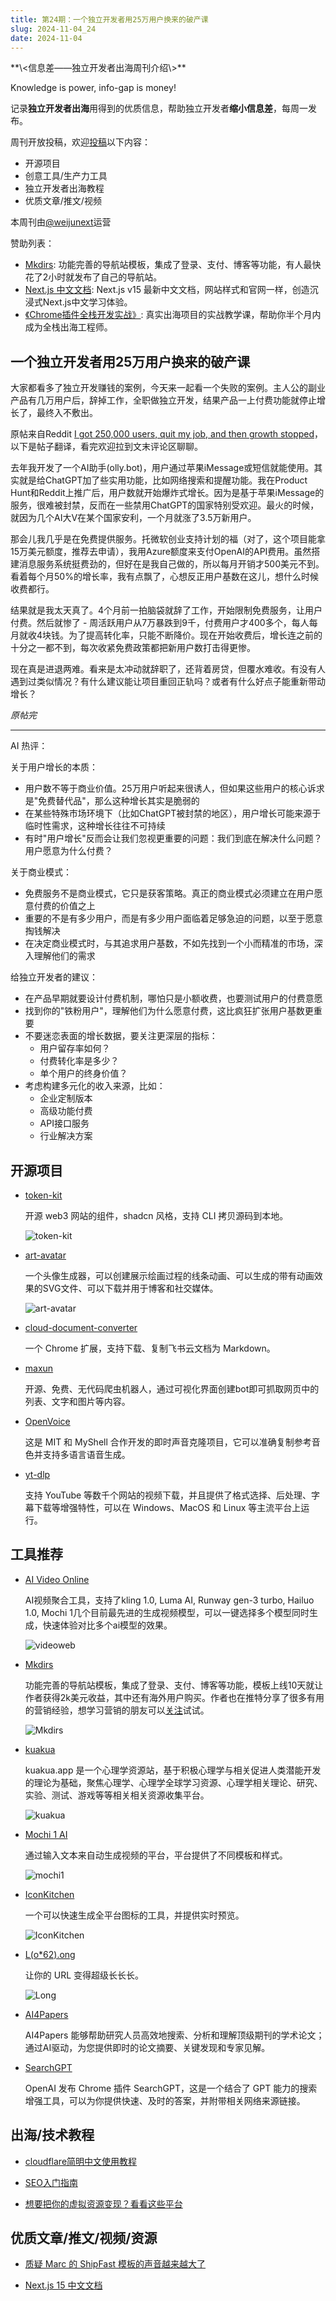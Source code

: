 ```yaml
---
title: 第24期：一个独立开发者用25万用户换来的破产课
slug: 2024-11-04_24
date: 2024-11-04
---
```


<Aside showSponsor={0}>
**\<信息差——独立开发者出海周刊介绍\>**

Knowledge is power, info-gap is money!

记录**独立开发者出海**用得到的优质信息，帮助独立开发者**缩小信息差**，每周一发布。

周刊开放投稿，欢迎[投稿](https://github.com/weijunext/gapis.money/issues)以下内容：
- 开源项目
- 创意工具/生产力工具
- 独立开发者出海教程
- 优质文章/推文/视频

本周刊由[@weijunext](https://x.com/intent/follow?screen_name=weijunext)运营


赞助列表：
- [Mkdirs](https://mkdirs.com/): 功能完善的导航站模板，集成了登录、支付、博客等功能，有人最快花了2小时就发布了自己的导航站。
- [Next.js 中文文档](https://nextjscn.org/docs?utm_source=gapis.money): Next.js v15 最新中文文档，网站样式和官网一样，创造沉浸式Next.js中文学习体验。
- [《Chrome插件全栈开发实战》](https://xiaobot.net/p/ship-ph-copilot?refer=1e5db497-8ed5-461b-af85-e71cb80e3787): 真实出海项目的实战教学课，帮助你半个月内成为全栈出海工程师。
</Aside>

## 一个独立开发者用25万用户换来的破产课

大家都看多了独立开发赚钱的案例，今天来一起看一个失败的案例。主人公的副业产品有几万用户后，辞掉工作，全职做独立开发，结果产品一上付费功能就停止增长了，最终入不敷出。

原帖来自Reddit [I got 250,000 users, quit my job, and then growth stopped](https://www.reddit.com/r/SideProject/comments/1gds937/i_got_250000_users_quit_my_job_and_then_growth/)，以下是帖子翻译，看完欢迎拉到文末评论区聊聊。

去年我开发了一个AI助手(olly.bot)，用户通过苹果iMessage或短信就能使用。其实就是给ChatGPT加了些实用功能，比如网络搜索和提醒功能。我在Product Hunt和Reddit上推广后，用户数就开始爆炸式增长。因为是基于苹果iMessage的服务，很难被封禁，反而在一些禁用ChatGPT的国家特别受欢迎。最火的时候，就因为几个AI大V在某个国家安利，一个月就涨了3.5万新用户。

那会儿我几乎是在免费提供服务。托微软创业支持计划的福（对了，这个项目能拿15万美元额度，推荐去申请），我用Azure额度来支付OpenAI的API费用。虽然搭建消息服务系统挺费劲的，但好在是我自己做的，所以每月开销才500美元不到。看着每个月50%的增长率，我有点飘了，心想反正用户基数在这儿，想什么时候收费都行。

结果就是我太天真了。4个月前一拍脑袋就辞了工作，开始限制免费服务，让用户付费。然后就惨了 - 周活跃用户从7万暴跌到9千，付费用户才400多个，每人每月就收4块钱。为了提高转化率，只能不断降价。现在开始收费后，增长连之前的十分之一都不到，每次收紧免费政策都把新用户数打击得更惨。

现在真是进退两难。看来是太冲动就辞职了，还背着房贷，但覆水难收。有没有人遇到过类似情况？有什么建议能让项目重回正轨吗？或者有什么好点子能重新带动增长？

_原帖完_

---

AI 热评：

关于用户增长的本质：

- 用户数不等于商业价值。25万用户听起来很诱人，但如果这些用户的核心诉求是"免费替代品"，那么这种增长其实是脆弱的
- 在某些特殊市场环境下（比如ChatGPT被封禁的地区），用户增长可能来源于临时性需求，这种增长往往不可持续
- 有时"用户增长"反而会让我们忽视更重要的问题：我们到底在解决什么问题？用户愿意为什么付费？

关于商业模式：

- 免费服务不是商业模式，它只是获客策略。真正的商业模式必须建立在用户愿意付费的价值之上
- 重要的不是有多少用户，而是有多少用户面临着足够急迫的问题，以至于愿意掏钱解决
- 在决定商业模式时，与其追求用户基数，不如先找到一个小而精准的市场，深入理解他们的需求

给独立开发者的建议：

- 在产品早期就要设计付费机制，哪怕只是小额收费，也要测试用户的付费意愿
- 找到你的"铁粉用户"，理解他们为什么愿意付费，这比疯狂扩张用户基数更重要
- 不要迷恋表面的增长数据，要关注更深层的指标：
  * 用户留存率如何？
  * 付费转化率是多少？
  * 单个用户的终身价值？
- 考虑构建多元化的收入来源，比如：
  * 企业定制版本
  * 高级功能付费
  * API接口服务
  * 行业解决方案

## 开源项目

- [token-kit](https://github.com/tokenScript-Framework/token-kit/)

  开源 web3 网站的组件，shadcn 风格，支持 CLI 拷贝源码到本地。

  ![token-kit](/assets/024/token-kit.webp)

- [art-avatar](https://github.com/YOYZHANG/art-avatar)

  一个头像生成器，可以创建展示绘画过程的线条动画、可以生成的带有动画效果的SVG文件、可以下载并用于博客和社交媒体。

  ![art-avatar](/assets/024/art-avatar.gif)

- [cloud-document-converter](https://github.com/whale4113/cloud-document-converter)

  一个 Chrome 扩展，支持下载、复制飞书云文档为 Markdown。

- [maxun](https://github.com/getmaxun/maxun)

  开源、免费、无代码爬虫机器人，通过可视化界面创建bot即可抓取网页中的列表、文字和图片等内容。

- [OpenVoice](https://github.com/myshell-ai/OpenVoice)

  这是 MIT 和 MyShell 合作开发的即时声音克隆项目，它可以准确复制参考音色并支持多语言语音生成。

- [yt-dlp](https://github.com/yt-dlp/yt-dlp)

  支持 YouTube 等数千个网站的视频下载，并且提供了格式选择、后处理、字幕下载等增强特性，可以在 Windows、MacOS 和 Linux 等主流平台上运行。


## 工具推荐

- [AI Video Online](https://videoweb.ai/)

  AI视频聚合工具，支持了kling 1.0, Luma AI, Runway gen-3 turbo, Hailuo 1.0, Mochi 1几个目前最先进的生成视频模型，可以一键选择多个模型同时生成，快速体验对比多个ai模型的效果。

  ![videoweb](/assets/024/videoweb.webp)

- [Mkdirs](https://mkdirs.com/)

  功能完善的导航站模板，集成了登录、支付、博客等功能，模板上线10天就让作者获得2k美元收益，其中还有海外用户购买。作者也在推特分享了很多有用的营销经验，想学习营销的朋友可以[关注](https://x.com/javayhuwx)试试。

  ![Mkdirs](/assets/024/mkdirs.webp)

- [kuakua](https://kuakua.app/zh/)

  kuakua.app 是一个心理学资源站，基于积极心理学与相关促进人类潜能开发的理论为基础，聚焦心理学、心理学全球学习资源、心理学相关理论、研究、实验、测试、游戏等等相关相关资源收集平台。

  ![kuakua](/assets/024/kuakua.webp)

- [Mochi 1 AI](https://mochi1.me/)

  通过输入文本来自动生成视频的平台，平台提供了不同模板和样式。

  ![mochi1](/assets/024/mochi1.webp)

- [IconKitchen](https://icon.kitchen/)

  一个可以快速生成全平台图标的工具，并提供实时预览。

  ![IconKitchen](/assets/024/icon-kitchen.webp)

- [L(o*62).ong](https://loooooooooooooooooooooooooooooooooooooooooooooooooooooooooooooo.ong/)

  让你的 URL 变得超级长长长。

  ![Long](/assets/024/long.webp)

- [AI4Papers](https://ai4papers.com/)

  AI4Papers 能够帮助研究人员高效地搜索、分析和理解顶级期刊的学术论文；通过AI驱动，为您提供即时的论文摘要、关键发现和专家见解。

- [SearchGPT](https://chromewebstore.google.com/detail/searchgpt/ejcfepkfckglbgocfkanmcdngdijcgld)

  OpenAI 发布 Chrome 插件 SearchGPT，这是一个结合了 GPT 能力的搜索增强工具，可以为你提供快速、及时的答案，并附带相关网络来源链接。


## 出海/技术教程

- [cloudflare简明中文使用教程](https://github.com/zgimszhd61/cloudflare-quickstart)

- [SEO入门指南](https://www.indiehackers.com/post/seo-from-a-newbie-for-beginners-bcc8c5ca10)

- [想要把你的虚拟资源变现？看看这些平台](https://x.com/abel_yelin/status/1851152146349084798)


## 优质文章/推文/视频/资源

- [质疑 Marc 的 ShipFast 模板的声音越来越大了](https://www.indiehackers.com/post/tech/security-bugs-engulf-shipfast-a-popular-indie-hackers-product-in-drama-y2VgBkHu7b91rSCEEUSO)

- [Next.js 15 中文文档](https://nextjscn.org/docs)

